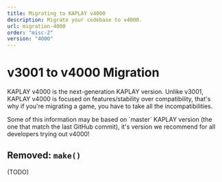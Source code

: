 ```yaml
---
title: Migrating to KAPLAY v4000
description: Migrate your codebase to v4000.
url: migration-4000
order: "misc-2"
version: "4000"
---
```



# v3001 to v4000 Migration

KAPLAY v4000 is the next-generation KAPLAY version. Unlike v3001, KAPLAY v4000
is focused on features/stability over compatibility, that's why if you're
migrating a game, you have to take all the incompatibilities.

<Info crew="gun" title="Important!">
Some of this information may be based on `master` KAPLAY version (the one that match the last GitHub commit), it's version we recommend
for all developers trying out v4000!
</Info>

## Removed: `make()`

(TODO)

